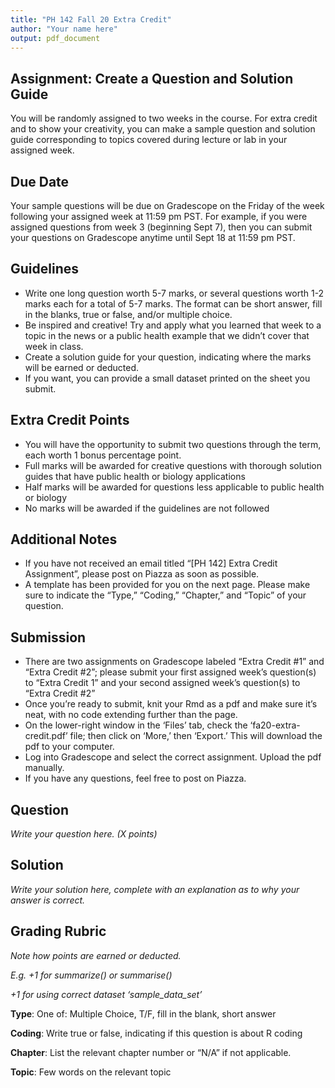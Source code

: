 ```yaml
---
title: "PH 142 Fall 20 Extra Credit"
author: "Your name here" 
output: pdf_document
---
```


## Assignment: Create a Question and Solution Guide

You will be randomly assigned to two weeks in the course. For extra credit and to show your creativity, you can make a sample question and solution guide corresponding to topics covered during lecture or lab in your assigned week.

## Due Date
Your sample questions will be due on Gradescope on the Friday of the week following your assigned week at 11:59 pm PST. For example, if you were assigned questions from week 3 (beginning Sept 7), then you can submit your questions on Gradescope anytime until Sept 18 at 11:59 pm PST.

## Guidelines
- Write one long question worth 5-7 marks, or several questions worth 1-2 marks each for a total of 5-7 marks. The format can be short answer, fill in the blanks, true or false, and/or multiple choice.
- Be inspired and creative! Try and apply what you learned that week to a topic in the news or a public health example that we didn’t cover that week in class.
- Create a solution guide for your question, indicating where the marks will be earned or deducted.
- If you want, you can provide a small dataset printed on the sheet you submit.

## Extra Credit Points
- You will have the opportunity to submit two questions through the term, each worth 1 bonus percentage point.
- Full marks will be awarded for creative questions with thorough solution guides that have public health or biology applications
- Half marks will be awarded for questions less applicable to public health or biology
- No marks will be awarded if the guidelines are not followed

## Additional Notes

- If you have not received an email titled "[PH 142] Extra Credit Assignment", please post on Piazza as soon as possible.
- A template has been provided for you on the next page. Please make sure to indicate the "Type," "Coding," "Chapter," and "Topic" of your question.

## Submission

- There are two assignments on Gradescope labeled "Extra Credit #1" and "Extra Credit #2"; please submit your first assigned week's question(s) to "Extra Credit 1" and your second assigned week's question(s) to "Extra Credit #2"
- Once you're ready to submit, knit your Rmd as a pdf and make sure it's neat, with no code extending further than the page.
- On the lower-right window in the 'Files' tab, check the 'fa20-extra-credit.pdf' file; then click on 'More,' then 'Export.' This will download the pdf to your computer.
- Log into Gradescope and select the correct assignment. Upload the pdf manually.
- If you have any questions, feel free to post on Piazza.

\newpage

## Question 
*Write your question here. (X points)*

## Solution
*Write your solution here, complete with an explanation as to why your answer is correct.*

## Grading Rubric
*Note how points are earned or deducted.*  

*E.g. +1 for summarize() or summarise()*

*+1 for using correct dataset 'sample_data_set'*



**Type**: One of: Multiple Choice, T/F, fill in the blank, short answer

**Coding**: Write true or false, indicating if this question is about R coding

**Chapter**: List the relevant chapter number or “N/A” if not applicable.

**Topic**: Few words on the relevant topic 
